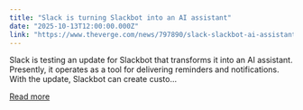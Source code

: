 ```yaml
---
title: "Slack is turning Slackbot into an AI assistant"
date: "2025-10-13T12:00:00.000Z"
link: "https://www.theverge.com/news/797890/slack-slackbot-ai-assistant-upgrade"
---
```


Slack is testing an update for Slackbot that transforms it into an AI assistant. Presently, it operates as a tool for delivering reminders and notifications. With the update, Slackbot can create custo...

[Read more](https://www.theverge.com/news/797890/slack-slackbot-ai-assistant-upgrade)
